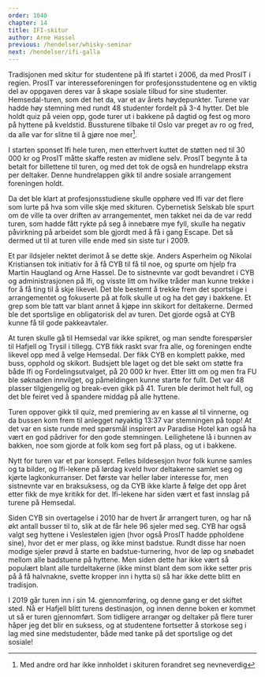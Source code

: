 ```yaml
---
order: 1040
chapter: 14
title: IFI-skitur
author: Arne Hassel
previous: /hendelser/whisky-seminar
next: /hendelser/ifi-galla
---
```


Tradisjonen med skitur for studentene på Ifi startet i 2006, da med ProsIT i regien. ProsIT var interesseforeningen 
for profesjonsstudentene og en viktig del av oppgaven deres var å skape sosiale tilbud for sine studenter. 
Hemsedal-turen, som det het da, var et av årets høydepunkter. Turene var hadde høy stemning med rundt 48 studenter 
fordelt på 3-4 hytter. Det ble holdt quiz på veien opp, gode turer ut i bakkene på dagtid og fest og moro på hyttene 
på kveldstid. Bussturene tilbake til Oslo var preget av ro og fred, da alle var for slitne til å gjøre noe mer[^1].

I starten sponset Ifi hele turen, men etterhvert kuttet de støtten ned til 30 000 kr og ProsIT måtte skaffe resten 
av midlene selv. ProsIT begynte å ta betalt for billettene til turen, og med det tok de også en hundrelapp ekstra 
per deltaker. Denne hundrelappen gikk til andre sosiale arrangement foreningen holdt.

Da det ble klart at profesjonsstudiene skulle opphøre ved Ifi var det flere som lurte på hva som ville skje med 
skituren. Cybernetisk Selskab ble spurt om de ville ta over driften av arrangementet, men takket nei da de var 
redd turen, som hadde fått rykte på seg å innebære mye fyll, skulle ha negativ påvirkning på arbeidet som ble 
gjordt med å få i gang Escape. Det så dermed ut til at turen ville ende med sin siste tur i 2009.

Et par ildsjeler nektet derimot å se dette skje. Anders Asperheim og Nikolai Kristiansen tok initiativ for å få 
CYB til få til noe, og spurte om hjelp fra Martin Haugland og Arne Hassel. De to sistnevnte var godt bevandret i 
CYB og administrasjonen på Ifi, og visste litt om hvilke tråder man kunne trekke i for å få ting til å skje 
likevel. Det ble bestemt å trekke frem det sportslige i arrangementet og fokuserte på at folk skulle ut og 
ha det gøy i bakkene. Et grep som ble tatt var blant annet å kjøpe inn skikort for deltakerne. Dermed ble det 
sportslige en obligatorisk del av turen. Det gjorde også at CYB kunne få til gode pakkeavtaler.

At turen skulle gå til Hemsedal var ikke spikret, og man sendte forespørsler til Hafjell og Trysil i tillegg. 
CYB fikk raskt svar fra alle, og foreningen endte likevel opp med å velge Hemsedal. Der fikk CYB en komplett 
pakke, med buss, opphold og skikort. Budsjett ble laget og det ble søkt om støtte fra både Ifi og 
Fordelingsutvalget, på 20 000 kr hver. Etter litt om og men fra FU ble søknaden innvilget, og påmeldingen 
kunne starte for fullt. Det var 48 plasser tilgjengelig og break-even gikk på 41. Turen ble derimot helt 
full, og det ble feiret ved å spandere middag på alle hyttene.

Turen oppover gikk til quiz, med premiering av en kasse øl til vinnerne, og da bussen kom frem til anlegget 
nøyaktig 13:37 var stemningen på topp! At det var en siste runde med spørsmål inspirert av Paradise Hotel 
kan også ha vært en god pådriver for den gode stemningen. Leilighetene lå i bunnen av bakken, noe som gjorde 
at folk kom seg fort på plass, og ut i bakkene.

Nytt for turen var et par konsept. Felles bildesesjon hvor folk kunne samles og ta bilder, og Ifi-lekene på 
lørdag kveld hvor deltakerne samlet seg og kjørte lagkonkurranser. Det første var heller laber interesse for, 
men sistnevnte var en braksuksess, og da CYB ikke klarte å følge det opp året etter fikk de mye kritikk for det. 
Ifi-lekene har siden vært et fast innslag på turene på Hemsedal.

Siden CYB sin overtagelse i 2010 har de hvert år arrangert turen, og har nå økt antall busser til to, slik at 
de får hele 96 sjeler med seg. CYB har også valgt seg hyttene i Veslestølen igjen (hvor også ProsIT hadde 
ppholdene sine), hvor det er mer plass, og ikke minst badstue. Rundt disse har noen modige sjeler prøvd å 
starte en badstue-turnering, hvor de løp og snøbadet mellom alle badstuene på hyttene. Men siden dette har 
ikke vært så populært blant alle turdeltakerne (ikke minst blant dem som ikke setter pris på å få halvnakne, 
svette kropper inn i hytta si) så har ikke dette blitt en tradisjon.

I 2019 går turen inn i sin 14. gjennomføring, og denne gang er det skiftet sted. Nå er Hafjell blitt turens 
destinasjon, og innen denne boken er kommet ut så er turen gjennomført. Som tidligere arrangør og deltaker 
på flere turer håper jeg det blir en suksess, og at studentene fortsetter å storkose seg i lag med sine 
medstudenter, både med tanke på det sportslige og det sosiale!

[^1]:Med andre ord har ikke innholdet i skituren forandret seg nevneverdig
